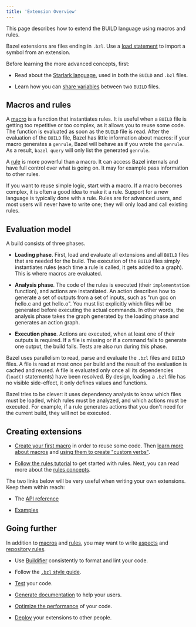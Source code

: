 ```yaml
---
title: 'Extension Overview'
---
```




This page describes how to extend the BUILD language using macros
and rules.

Bazel extensions are files ending in `.bzl`. Use a
[load statement](/concepts/build-files#load) to import a symbol from an extension.

Before learning the more advanced concepts, first:

* Read about the [Starlark language](/rules/language), used in both the
  `BUILD` and `.bzl` files.

* Learn how you can [share variables](/rules/tutorial-sharing-variables)
  between two `BUILD` files.

## Macros and rules

A [macro](/rules/macros) is a function that instantiates rules. It is useful when a
`BUILD` file is getting too repetitive or too complex, as it allows you to reuse
some code. The function is evaluated as soon as the `BUILD` file is read. After
the evaluation of the `BUILD` file, Bazel has little information about macros:
if your macro generates a `genrule`, Bazel will behave as if you wrote the
`genrule`. As a result, `bazel query` will only list the generated `genrule`.

A [rule](/rules/rules) is more powerful than a macro. It can access Bazel
internals and have full control over what is going on. It may for example pass
information to other rules.

If you want to reuse simple logic, start with a macro. If a macro becomes
complex, it is often a good idea to make it a rule. Support for a new language
is typically done with a rule. Rules are for advanced users, and most
users will never have to write one; they will only load and call existing
rules.

## Evaluation model

A build consists of three phases.

* **Loading phase**. First, load and evaluate all extensions and all `BUILD`
  files that are needed for the build. The execution of the `BUILD` files simply
  instantiates rules (each time a rule is called, it gets added to a graph).
  This is where macros are evaluated.

* **Analysis phase**. The code of the rules is executed (their `implementation`
  function), and actions are instantiated. An action describes how to generate
  a set of outputs from a set of inputs, such as "run gcc on hello.c and get
  hello.o". You must list explicitly which files will be generated before
  executing the actual commands. In other words, the analysis phase takes
  the graph generated by the loading phase and generates an action graph.

* **Execution phase**. Actions are executed, when at least one of their outputs is
  required. If a file is missing or if a command fails to generate one output,
  the build fails. Tests are also run during this phase.

Bazel uses parallelism to read, parse and evaluate the `.bzl` files and `BUILD`
files. A file is read at most once per build and the result of the evaluation is
cached and reused. A file is evaluated only once all its dependencies (`load()`
statements) have been resolved. By design, loading a `.bzl` file has no visible
side-effect, it only defines values and functions.

Bazel tries to be clever: it uses dependency analysis to know which files must
be loaded, which rules must be analyzed, and which actions must be executed. For
example, if a rule generates actions that you don't need for the current build,
they will not be executed.

## Creating extensions

* [Create your first macro](/rules/tutorial-creating-a-macro) in order to
  reuse some code. Then [learn more about macros](/rules/macros) and
  [using them to create "custom verbs"](/rules/tutorial-custom-verbs).

* [Follow the rules tutorial](/rules/rules-tutorial) to get started with rules.
  Next, you can read more about the [rules concepts](/rules/rules).

The two links below will be very useful when writing your own extensions. Keep
them within reach:

* The [API reference](/rules/lib/starlark-overview)

* [Examples](https://github.com/bazelbuild/examples/tree/master/rules)

## Going further

In addition to [macros](/rules/macros) and [rules](/rules/rules), you may want to write
[aspects](/rules/aspects) and [repository rules](/rules/repository_rules).

* Use [Buildifier](https://github.com/bazelbuild/buildtools)
  consistently to format and lint your code.

* Follow the [`.bzl` style guide](/rules/bzl-style).

* [Test](/rules/testing) your code.

* [Generate documentation](https://skydoc.bazel.build/) to help your users.

* [Optimize the performance](/rules/performance) of your code.

* [Deploy](/rules/deploying) your extensions to other people.
